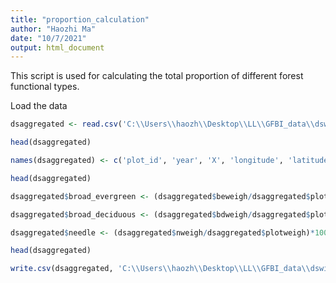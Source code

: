 ---
title: "proportion_calculation"
author: "Haozhi Ma"
date: "10/7/2021"
output: html_document
---

This script is used for calculating the total proportion of different forest functional types.

Load the data

```{R}
dsaggregated <- read.csv('C:\\Users\\haozh\\Desktop\\LL\\GFBI_data\\dswithinfo_aggregated_stem_20211208.csv')

head(dsaggregated)

names(dsaggregated) <- c('plot_id', 'year', 'X', 'longitude', 'latitude', 'Biome', 'beweigh', 'bdweigh', 'nweigh', 'plotweigh')

head(dsaggregated)
```

```{R}

dsaggregated$broad_evergreen <- (dsaggregated$beweigh/dsaggregated$plotweigh)*100

dsaggregated$broad_deciduous <- (dsaggregated$bdweigh/dsaggregated$plotweigh)*100

dsaggregated$needle <- (dsaggregated$nweigh/dsaggregated$plotweigh)*100


```


```{R}
head(dsaggregated)


```



```{R}

write.csv(dsaggregated, 'C:\\Users\\haozh\\Desktop\\LL\\GFBI_data\\dswithinfo_aggregated_proportion_stem_20211208.csv')


```





